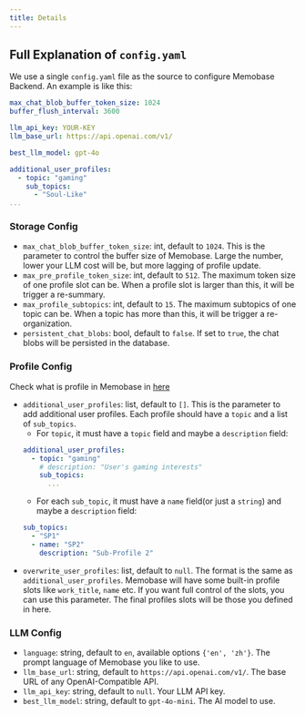 ```yaml
---
title: Details
---
```


## Full Explanation of `config.yaml`
We use a single `config.yaml` file as the source to configure Memobase Backend. An example is like this:

```yaml
max_chat_blob_buffer_token_size: 1024
buffer_flush_interval: 3600

llm_api_key: YOUR-KEY
llm_base_url: https://api.openai.com/v1/

best_llm_model: gpt-4o

additional_user_profiles:
  - topic: "gaming"
    sub_topics:
      - "Soul-Like"
...
```



### Storage Config
- `max_chat_blob_buffer_token_size`: int, default to `1024`. This is the parameter to control the buffer size of Memobase. Large the number, lower your LLM cost will be, but more lagging of profile update.
- `max_pre_profile_token_size`: int, default to `512`. The maximum token size of one profile slot can be. When a profile slot is larger than this, it will be trigger a re-summary.
- `max_profile_subtopics`: int, default to `15`. The maximum subtopics of one topic can be. When a topic has more than this, it will be trigger a re-organization.
- `persistent_chat_blobs`: bool, default to `false`. If set to `true`, the chat blobs will be persisted in the database.

### Profile Config
Check what is profile in Memobase in [here](/features/customization/profile)
- `additional_user_profiles`: list, default to `[]`. This is the parameter to add additional user profiles. Each profile should have a `topic` and a list of `sub_topics`.
    - For `topic`, it must have a `topic` field and maybe a `description` field:
    ```yaml
    additional_user_profiles:
      - topic: "gaming"
        # description: "User's gaming interests"
        sub_topics:
          ...
    ```
    - For each `sub_topic`, it must have a `name` field(or just a `string`) and maybe a `description` field:
    ```yaml
    sub_topics:
      - "SP1"
      - name: "SP2"
        description: "Sub-Profile 2" 
    ```
- `overwrite_user_profiles`: list, default to `null`. The format is the same as `additional_user_profiles`.
Memobase will have some built-in profile slots like `work_title`, `name` etc. If you want full control of the slots, you can use this parameter.
The final profiles slots will be those you defined in here.

### LLM Config
- `language`: string, default to `en`, available options `{'en', 'zh'}`. The prompt language of Memobase you like to use.
- `llm_base_url`: string, default to `https://api.openai.com/v1/`. The base URL of any OpenAI-Compatible API.
- `llm_api_key`: string, default to `null`. Your LLM API key.
- `best_llm_model`: string, default to `gpt-4o-mini`. The AI model to use.